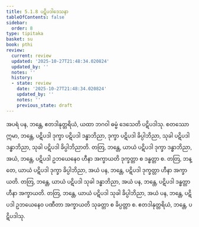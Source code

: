 ```yaml
---
title: 5.1.8 ပဋိပဒါဒေသနာ
tableOfContents: false
sidebar:
  order: 8
type: tipitaka
basket: su
book: pthi
review:
  current: review
  updated: '2025-10-27T21:48:34.020824'
  updated_by: ''
  notes: ''
  history:
  - state: review
    date: '2025-10-27T21:48:34.020824'
    updated_by: ''
    notes: ''
    previous_state: draft
---
```



<ReviewStatus review={frontmatter.review} showDetails={true} />

<HypothesisAnnotation frontmatter={frontmatter} />

<DynamicBreadcrumb />

<Division number="152" book="pthi" e="ch" v="8" p="88">

<Paragraph number="312" book="pthi">
အပရံ ပန, ဘန္တေ, ဧတဒါနုတ္တရိယံ, ယထာ ဘဂဝါ ဓမ္မံ ဒေသေတိ ပဋိပဒါသု. စတဿော ဣမာ, ဘန္တေ, ပဋိပဒါ ဒုက္ခာ ပဋိပဒါ ဒန္ဓာဘိညာ, ဒုက္ခာ ပဋိပဒါ ခိပ္ပါဘိညာ, သုခါ ပဋိပဒါ ဒန္ဓာဘိညာ, သုခါ ပဋိပဒါ ခိပ္ပါဘိညာတိ. တတြ, ဘန္တေ, ယာယံ ပဋိပဒါ ဒုက္ခာ ဒန္ဓာဘိညာ, အယံ, ဘန္တေ, ပဋိပဒါ ဥဘယေနေဝ ဟီနာ အက္ခာယတိ ဒုက္ခတ္တာ စ ဒန္ဓတ္တာ စ. တတြ, ဘန္တေ, ယာယံ ပဋိပဒါ ဒုက္ခာ ခိပ္ပါဘိညာ, အယံ ပန, ဘန္တေ, ပဋိပဒါ ဒုက္ခတ္တာ ဟီနာ အက္ခာယတိ. တတြ, ဘန္တေ, ယာယံ ပဋိပဒါ သုခါ ဒန္ဓာဘိညာ, အယံ ပန, ဘန္တေ, ပဋိပဒါ ဒန္ဓတ္တာ ဟီနာ အက္ခာယတိ. တတြ, ဘန္တေ, ယာယံ ပဋိပဒါ သုခါ ခိပ္ပါဘိညာ, အယံ ပန, ဘန္တေ, ပဋိပဒါ ဥဘယေနေဝ ပဏီတာ အက္ခာယတိ သုခတ္တာ စ ခိပ္ပတ္တာ စ. ဧတဒါနုတ္တရိယံ, ဘန္တေ, ပဋိပဒါသု.
</Paragraph>
</Division>